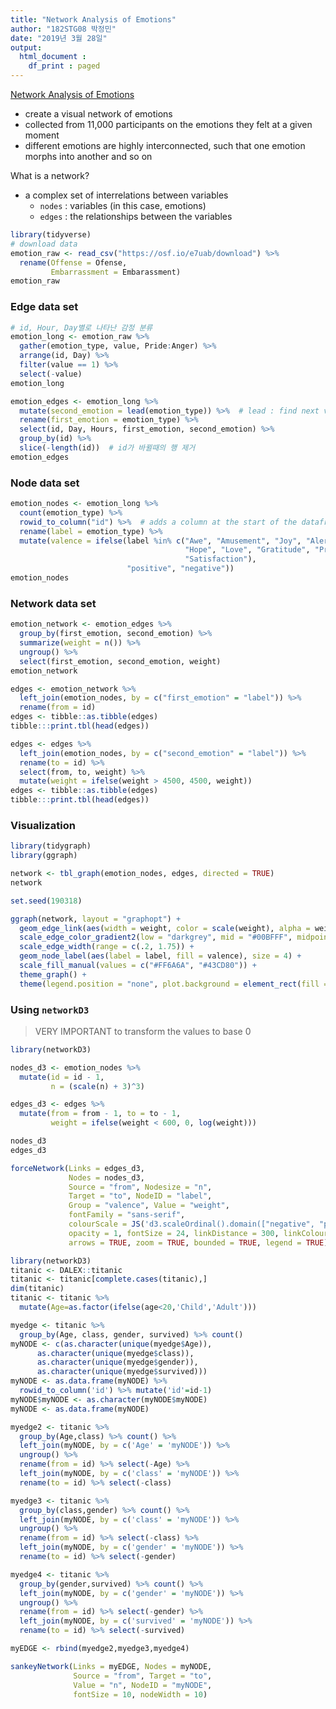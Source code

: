 ```yaml
---
title: "Network Analysis of Emotions"
author: "182STG08 박정민"
date: "2019년 3월 28일"
output:
  html_document :
    df_print : paged
---
```


[Network Analysis of Emotions](https://www.r-bloggers.com/network-analysis-of-emotions/)

* create a visual network of emotions
* collected from 11,000 participants on the emotions they felt at a given moment
* different emotions are highly interconnected, such that one emotion morphs into another and so on  


What is a network?

* a complex set of interrelations between variables
    + `nodes` : variables (in this case, emotions)
    + `edges` : the relationships between the variables  


```r
library(tidyverse)
# download data
emotion_raw <- read_csv("https://osf.io/e7uab/download") %>%
  rename(Offense = Ofense,
         Embarrassment = Embarassment)
emotion_raw

```


### Edge data set
```r
# id, Hour, Day별로 나타난 감정 분류
emotion_long <- emotion_raw %>%
  gather(emotion_type, value, Pride:Anger) %>%
  arrange(id, Day) %>%
  filter(value == 1) %>%
  select(-value)
emotion_long

emotion_edges <- emotion_long %>%
  mutate(second_emotion = lead(emotion_type)) %>%  # lead : find next value
  rename(first_emotion = emotion_type) %>%
  select(id, Day, Hours, first_emotion, second_emotion) %>%
  group_by(id) %>%
  slice(-length(id))  # id가 바뀔때의 행 제거
emotion_edges

```

### Node data set
```r
emotion_nodes <- emotion_long %>%
  count(emotion_type) %>%
  rowid_to_column("id") %>%  # adds a column at the start of the dataframe
  rename(label = emotion_type) %>%
  mutate(valence = ifelse(label %in% c("Awe", "Amusement", "Joy", "Alertness",
                                       "Hope", "Love", "Gratitude", "Pride",
                                       "Satisfaction"),
                          "positive", "negative"))
emotion_nodes

```


### Network data set
```r
emotion_network <- emotion_edges %>%
  group_by(first_emotion, second_emotion) %>%
  summarize(weight = n()) %>%
  ungroup() %>%
  select(first_emotion, second_emotion, weight)
emotion_network

edges <- emotion_network %>%
  left_join(emotion_nodes, by = c("first_emotion" = "label")) %>%
  rename(from = id)
edges <- tibble::as.tibble(edges)
tibble:::print.tbl(head(edges))

edges <- edges %>%
  left_join(emotion_nodes, by = c("second_emotion" = "label")) %>%
  rename(to = id) %>%
  select(from, to, weight) %>%
  mutate(weight = ifelse(weight > 4500, 4500, weight))
edges <- tibble::as.tibble(edges)
tibble:::print.tbl(head(edges))


```


### Visualization
```r
library(tidygraph)
library(ggraph)

network <- tbl_graph(emotion_nodes, edges, directed = TRUE)
network

set.seed(190318)

ggraph(network, layout = "graphopt") +
  geom_edge_link(aes(width = weight, color = scale(weight), alpha = weight), check_overlap = TRUE) +
  scale_edge_color_gradient2(low = "darkgrey", mid = "#00BFFF", midpoint = 1.5, high = "dodgerblue2") +
  scale_edge_width(range = c(.2, 1.75)) +
  geom_node_label(aes(label = label, fill = valence), size = 4) +
  scale_fill_manual(values = c("#FF6A6A", "#43CD80")) +
  theme_graph() +
  theme(legend.position = "none", plot.background = element_rect(fill = "black"))

```


### Using `networkD3`

> VERY IMPORTANT to transform the values to base 0

```r
library(networkD3)

nodes_d3 <- emotion_nodes %>%
  mutate(id = id - 1,
         n = (scale(n) + 3)^3)

edges_d3 <- edges %>%
  mutate(from = from - 1, to = to - 1,
         weight = ifelse(weight < 600, 0, log(weight)))

nodes_d3
edges_d3

```


```r
forceNetwork(Links = edges_d3, 
             Nodes = nodes_d3, 
             Source = "from", Nodesize = "n",
             Target = "to", NodeID = "label", 
             Group = "valence", Value = "weight", 
             fontFamily = "sans-serif",
             colourScale = JS('d3.scaleOrdinal().domain(["negative", "positive"]).range(["#FF6A6A", "#43CD80"])'),
             opacity = 1, fontSize = 24, linkDistance = 300, linkColour = c("#8DB6CD"),
             arrows = TRUE, zoom = TRUE, bounded = TRUE, legend = TRUE)

```


```r
library(networkD3)
titanic <- DALEX::titanic
titanic <- titanic[complete.cases(titanic),]
dim(titanic)
titanic <- titanic %>% 
  mutate(Age=as.factor(ifelse(age<20,'Child','Adult')))

myedge <- titanic %>% 
  group_by(Age, class, gender, survived) %>% count()
myNODE <- c(as.character(unique(myedge$Age)),
      as.character(unique(myedge$class)),
      as.character(unique(myedge$gender)),
      as.character(unique(myedge$survived)))
myNODE <- as.data.frame(myNODE) %>% 
  rowid_to_column('id') %>% mutate('id'=id-1)
myNODE$myNODE <- as.character(myNODE$myNODE)
myNODE <- as.data.frame(myNODE)

myedge2 <- titanic %>% 
  group_by(Age,class) %>% count() %>% 
  left_join(myNODE, by = c('Age' = 'myNODE')) %>% 
  ungroup() %>% 
  rename(from = id) %>% select(-Age) %>% 
  left_join(myNODE, by = c('class' = 'myNODE')) %>% 
  rename(to = id) %>% select(-class)

myedge3 <- titanic %>% 
  group_by(class,gender) %>% count() %>% 
  left_join(myNODE, by = c('class' = 'myNODE')) %>% 
  ungroup() %>% 
  rename(from = id) %>% select(-class) %>% 
  left_join(myNODE, by = c('gender' = 'myNODE')) %>% 
  rename(to = id) %>% select(-gender)

myedge4 <- titanic %>% 
  group_by(gender,survived) %>% count() %>% 
  left_join(myNODE, by = c('gender' = 'myNODE')) %>% 
  ungroup() %>% 
  rename(from = id) %>% select(-gender) %>% 
  left_join(myNODE, by = c('survived' = 'myNODE')) %>% 
  rename(to = id) %>% select(-survived)

myEDGE <- rbind(myedge2,myedge3,myedge4)

sankeyNetwork(Links = myEDGE, Nodes = myNODE,
              Source = "from", Target = "to",
              Value = "n", NodeID = "myNODE",
              fontSize = 10, nodeWidth = 10)
```




















